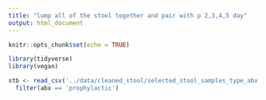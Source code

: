 ```yaml
---
title: "lump all of the stool together and pair with p 2,3,4,5 day"
output: html_document
---
```


```r
knitr::opts_chunk$set(echo = TRUE)
```

```r
library(tidyverse)
library(vegan)
```

```r
stb <- read_csv('../data/cleaned_stool/selected_stool_samples_type_abx.csv') %>% 
  filter(abx == 'prophylactic')
```
